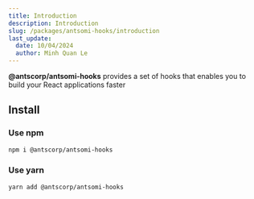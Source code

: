 ```yaml
---
title: Introduction
description: Introduction
slug: /packages/antsomi-hooks/introduction
last_update:
  date: 10/04/2024
  author: Minh Quan Le
---
```


**@antscorp/antsomi-hooks** provides a set of hooks that enables you to build your React applications faster

## Install

### Use npm

```bash
npm i @antscorp/antsomi-hooks
```

### Use yarn

```bash
yarn add @antscorp/antsomi-hooks
```
